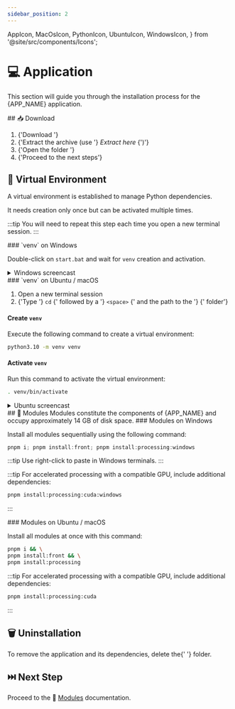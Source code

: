 ```yaml
---
sidebar_position: 2
---
```


  AppIcon,
  MacOsIcon,
  PythonIcon,
  UbuntuIcon,
  WindowsIcon,
} from '@site/src/components/Icons';

# 💻 Application

This section will guide you through the installation process for the <AppIcon
/> {APP_NAME} application.

<Fragment>
  ## 📥 Download <SizeInfo size={SIZE} />
</Fragment>

<ol>
  <li>
    {'Download '}
    <SourceLink
      version={VERSION}
      size={SIZE}
    />
  </li>
  <li>
    {'Extract the archive (use '}
    <i>Extract here</i>
    {')'}
  </li>
  <li>
    {'Open the folder '}
    <AppDirectory version={VERSION} />
  </li>
  <li>{'Proceed to the next steps'}</li>
</ol>

## 🔮 Virtual Environment

<Fragment>
  A virtual environment is established to manage <PythonIcon /> Python
  dependencies.
</Fragment>

It needs creation only once but can be activated multiple times.

:::tip
You will need to repeat this step each time you open a new terminal session.
:::

<Fragment>
  ### `venv` on <WindowsIcon /> Windows
</Fragment>

Double-click on `start.bat` and wait for `venv` creation and activation.

<details>
  <summary>
    <WindowsIcon /> Windows screencast
  </summary>
  <ReactPlayer
    controls
    loop
    url="/screencasts/venv_windows.mp4"
  />
</details>

<Fragment>
  ### `venv` on <UbuntuIcon /> Ubuntu / <MacOsIcon /> macOS
</Fragment>

<ol>
  <li>
    <Fragment>Open a new terminal session</Fragment>
  </li>
  <li>
    {'Type '}
    <code>cd</code>
    {' followed by a '}
    <code>&lt;space&gt;</code>
    {' and the path to the '}
    <AppDirectory version={VERSION} />
    {' folder'}
  </li>
</ol>

#### Create `venv`

Execute the following command to create a virtual environment:

```bash
python3.10 -m venv venv
```

#### Activate `venv`

Run this command to activate the virtual environment:

```bash
. venv/bin/activate
```

<details>
  <summary>
    <UbuntuIcon /> Ubuntu screencast
  </summary>
  <ReactPlayer
    controls
    loop
    url="/screencasts/venv_ubuntu.mp4"
  />
</details>

<Fragment>
  ## 🧩 Modules <SizeInfo size={'~14 GB'} />
</Fragment>

<Fragment>
  Modules constitute the components of <AppIcon /> {APP_NAME} and occupy
  approximately 14 GB of disk space.
</Fragment>

<Fragment>
  ### Modules on <WindowsIcon /> Windows
</Fragment>

Install all modules sequentially using the following command:

```powershell
pnpm i; pnpm install:front; pnpm install:processing:windows
```

:::tip
Use right-click to paste in Windows terminals.
:::

:::tip
For accelerated processing with a compatible GPU, include additional dependencies:

```bash
pnpm install:processing:cuda:windows
```

:::

<Fragment>
  ### Modules on <UbuntuIcon /> Ubuntu / <MacOsIcon /> macOS
</Fragment>

Install all modules at once with this command:

```bash
pnpm i && \
pnpm install:front && \
pnpm install:processing
```

:::tip
For accelerated processing with a compatible GPU, include additional dependencies:

```bash
pnpm install:processing:cuda
```

:::

## 🗑️ Uninstallation

<Fragment>
  To remove the application and its dependencies, delete the{' '}
  <AppDirectory version={VERSION} /> folder.
</Fragment>

## ⏭️ Next Step

Proceed to the 🧩 [Modules](../../modules/) documentation.
